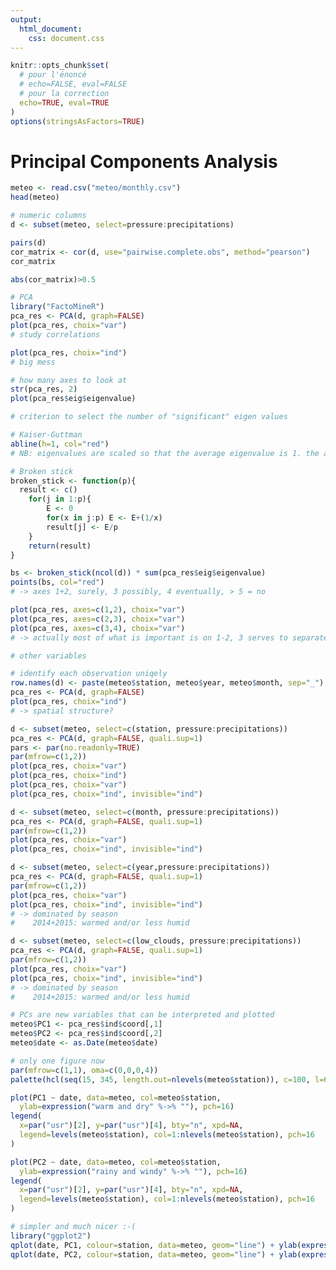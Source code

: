 ```yaml
---
output: 
  html_document: 
    css: document.css
---
```

```r
knitr::opts_chunk$set(
  # pour l'énoncé
  # echo=FALSE, eval=FALSE
  # pour la correction
  echo=TRUE, eval=TRUE
)
options(stringsAsFactors=TRUE)
```

# Principal Components Analysis

```r
meteo <- read.csv("meteo/monthly.csv")
head(meteo)

# numeric columns
d <- subset(meteo, select=pressure:precipitations)

pairs(d)
cor_matrix <- cor(d, use="pairwise.complete.obs", method="pearson")
cor_matrix

abs(cor_matrix)>0.5
```


```r
# PCA
library("FactoMineR")
pca_res <- PCA(d, graph=FALSE)
plot(pca_res, choix="var")
# study correlations

plot(pca_res, choix="ind")
# big mess

# how many axes to look at
str(pca_res, 2)
plot(pca_res$eig$eigenvalue)

# criterion to select the number of "significant" eigen values

# Kaiser-Guttman
abline(h=1, col="red")
# NB: eigenvalues are scaled so that the average eigenvalue is 1. the average eigenvalue is 1

# Broken stick
broken_stick <- function(p){
  result <- c()
	for(j in 1:p){
		E <- 0
		for(x in j:p) E <- E+(1/x)
		result[j] <- E/p
	}
	return(result)
}

bs <- broken_stick(ncol(d)) * sum(pca_res$eig$eigenvalue)
points(bs, col="red")
# -> axes 1+2, surely, 3 possibly, 4 eventually, > 5 = no

plot(pca_res, axes=c(1,2), choix="var")
plot(pca_res, axes=c(2,3), choix="var")
plot(pca_res, axes=c(3,4), choix="var")
# -> actually most of what is important is on 1-2, 3 serves to separate windspeed and precipitations
```

```r
# other variables

# identify each observation uniqely
row.names(d) <- paste(meteo$station, meteo$year, meteo$month, sep="_")
pca_res <- PCA(d, graph=FALSE)
plot(pca_res, choix="ind")
# -> spatial structure? 

d <- subset(meteo, select=c(station, pressure:precipitations))
pca_res <- PCA(d, graph=FALSE, quali.sup=1)
pars <- par(no.readonly=TRUE)
par(mfrow=c(1,2))
plot(pca_res, choix="var")
plot(pca_res, choix="ind")
plot(pca_res, choix="var")
plot(pca_res, choix="ind", invisible="ind")

d <- subset(meteo, select=c(month, pressure:precipitations))
pca_res <- PCA(d, graph=FALSE, quali.sup=1)
par(mfrow=c(1,2))
plot(pca_res, choix="var")
plot(pca_res, choix="ind", invisible="ind")

d <- subset(meteo, select=c(year,pressure:precipitations))
pca_res <- PCA(d, graph=FALSE, quali.sup=1)
par(mfrow=c(1,2))
plot(pca_res, choix="var")
plot(pca_res, choix="ind", invisible="ind")
# -> dominated by season
#    2014+2015: warmed and/or less humid

d <- subset(meteo, select=c(low_clouds, pressure:precipitations))
pca_res <- PCA(d, graph=FALSE, quali.sup=1)
par(mfrow=c(1,2))
plot(pca_res, choix="var")
plot(pca_res, choix="ind", invisible="ind")
# -> dominated by season
#    2014+2015: warmed and/or less humid

```

```r
# PCs are new variables that can be interpreted and plotted
meteo$PC1 <- pca_res$ind$coord[,1]
meteo$PC2 <- pca_res$ind$coord[,2]
meteo$date <- as.Date(meteo$date)

# only one figure now
par(mfrow=c(1,1), oma=c(0,0,0,4))
palette(hcl(seq(15, 345, length.out=nlevels(meteo$station)), c=100, l=65))

plot(PC1 ~ date, data=meteo, col=meteo$station,
  ylab=expression("warm and dry" %->% ""), pch=16)
legend(
  x=par("usr")[2], y=par("usr")[4], bty="n", xpd=NA,
  legend=levels(meteo$station), col=1:nlevels(meteo$station), pch=16
)

plot(PC2 ~ date, data=meteo, col=meteo$station,
  ylab=expression("rainy and windy" %->% ""), pch=16)
legend(
  x=par("usr")[2], y=par("usr")[4], bty="n", xpd=NA,
  legend=levels(meteo$station), col=1:nlevels(meteo$station), pch=16
)

# simpler and much nicer :-(
library("ggplot2")
qplot(date, PC1, colour=station, data=meteo, geom="line") + ylab(expression("warm and dry" %->% ""))
qplot(date, PC2, colour=station, data=meteo, geom="line") + ylab(expression("rainy and windy"  %->% ""))
```

